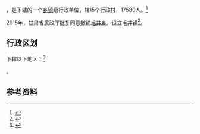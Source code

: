 {{中国乡级行政区|62/10/22/214/000}}

'''{{PAGENAMEBASE}}'''，是{{PRC admin/fullname|62/10/22/214/000|3}}下辖的一个[[乡镇|乡镇]]级行政单位，辖15个行政村，17580人。<ref>{{PRC admin/ref sgc|{{PRC admin/parent|62/10/22/214/000}}}}</ref>

2015年，甘肃省民政厅批复同意撤销[[毛井乡|毛井乡]]，设立毛井镇<ref>{{Cite web |url=http://gansu.gscn.com.cn/system/2016/01/06/011230305.shtml |title=甘肃省民政厅关于庆阳市庆城县桐川乡等12个乡撤乡改镇的批复（甘民复〔2015〕155号） |access-date=2017-09-17 |archive-url=https://web.archive.org/web/20170917171432/http://gansu.gscn.com.cn/system/2016/01/06/011230305.shtml |archive-date=2017-09-17 |dead-url=yes }}</ref>。

== 行政区划 ==

{{PAGENAMEBASE}}下辖以下地区：<ref>{{PRC admin/ref sgc|62/10/22/214/000}}</ref>

{{PRC admin/children|62/10/22/214/000}}。

== 参考资料 ==

{{reflist}}

{{行政区划小作品}}
{{PRC admin/navcat|62/10/22/214/000}}